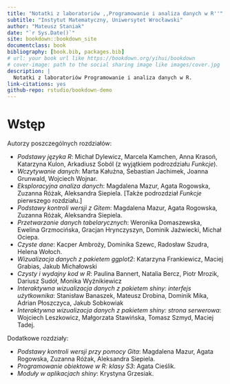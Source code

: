 ```yaml
--- 
title: "Notatki z laboratoriów ,,Programowanie i analiza danych w R''"
subtitle: "Instytut Matematyczny, Uniwersytet Wrocławski"
author: "Mateusz Staniak"
date: "`r Sys.Date()`"
site: bookdown::bookdown_site
documentclass: book
bibliography: [book.bib, packages.bib]
# url: your book url like https://bookdown.org/yihui/bookdown
# cover-image: path to the social sharing image like images/cover.jpg
description: |
  Notatki z laboratoriów Programowanie i analiza danych w R.
link-citations: yes
github-repo: rstudio/bookdown-demo
---
```


# Wstęp


Autorzy poszczególnych rozdziałów:

  - _Podstawy języka R_: Michał Dylewicz, Marcela Kamchen, Anna Krasoń, Katarzyna Kulon, Arkadiusz Soból (z wyjątkiem podrozdziału _Funkcje_).
  - _Wczytywanie danych_: Marta Kałużna, Sebastian Jachimek, Joanna Grunwald, Wojciech Wojnar.
  - _Eksploracyjna analiza danych_: Magdalena Mazur, Agata Rogowska, Zuzanna Różak, Aleksandra Siepiela. [Także podrozdział _Funkcje_ pierwszego rozdziału.]
  - _Podstawy kontroli wersji z Gitem_: Magdalena Mazur, Agata Rogowska, Zuzanna Różak, Aleksandra Siepiela.
  - _Przetwarzanie danych tabelarycznych_: Weronika Domaszewska, Ewelina Grzmocińska, Gracjan Hrynczyszyn, Dominik Jaźwiecki, Michał Ociepa.
  - _Czyste dane_: Kacper Ambroży, Dominika Szewc, Radosław Szudra, Helena Wołoch.
  - _Wizualizacja danych z pakietem ggplot2_: Katarzyna Frankiewicz, Maciej Grabias, Jakub Michałowski
  - _Czysty i wydajny kod w R_: Paulina Bannert, Natalia Bercz, Piotr Mrozik, Dariusz Sudół, Monika Wyźnikiewicz
  - _Interaktywna wizualizacja danych z pakietem shiny: interfejs użytkownika_: Stanisław Banaszek, Mateusz Drobina, Dominik Mika, Adrian Płoszczyca, Jakub Sobkowiak
  - _Interaktywna wizualizacja danych z pakietem shiny: strona serwerowa_: Wojciech Leszkowicz, Małgorzata Stawińska, Tomasz Szmyd, Maciej Tadej.

Dodatkowe rozdziały:

  - _Podstawy kontroli wersji przy pomocy Gita_: Magdalena Mazur, Agata Rogowska, Zuzanna Różak, Aleksandra Siepiela.
  - _Programowanie obiektowe w R: klasy S3_: Agata Cieślik.
  - _Moduły w aplikacjach shiny_: Krystyna Grzesiak.
